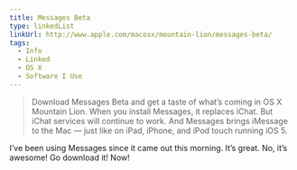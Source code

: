 ```yaml
---
title: Messages Beta
type: linkedList
linkUrl: http://www.apple.com/macosx/mountain-lion/messages-beta/
tags:
  - Info
  - Linked
  - OS X
  - Software I Use
---
```


> Download Messages Beta and get a taste of what’s coming in OS X Mountain Lion. When you install Messages, it replaces iChat. But iChat services will continue to work. And Messages brings iMessage to the Mac — just like on iPad, iPhone, and iPod touch running iOS 5.

I’ve been using Messages since it came out this morning. It’s great. No, it’s awesome! Go download it! Now!
